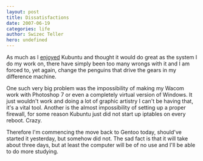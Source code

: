 ```yaml
---
layout: post
title: Dissatisfactions
date: 2007-06-19
categories: life
author: Swizec Teller
hero: undefined
---
```


As much as I [enjoyed](http://swizec.com/index.php/mode=news/id=237) Kubuntu and thought it would do great as the system I do my work on, there have simply been too many wrongs with it and I am forced to, yet again, change the penguins that drive the gears in my difference machine.

One such very big problem was the impossibility of making my Wacom work with Photoshop 7 or even a completely virtual version of Windows. It just wouldn't work and doing a lot of graphic artistry I can't be having that, it's a vital tool. Another is the almost impossibility of setting up a proper firewall, for some reason Kubuntu just did not start up iptables on every reboot. Crazy.

Therefore I'm commencing the move back to Gentoo today, should've started it yesterday, but somehow did not. The sad fact is that it will take about three days, but at least the computer will be of no use and I'll be able to do more studying.
